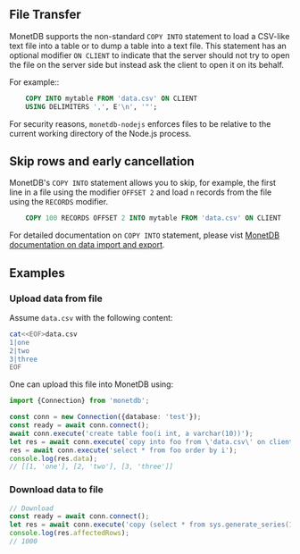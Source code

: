 ## File Transfer
MonetDB supports the non-standard `COPY INTO` statement to load a CSV-like
text file into a table or to dump a table into a text file. This statement has an
optional modifier `ON CLIENT` to indicate that the server should not
try to open the file on the server side but instead ask the client to open it
on its behalf.

For example::
```sql
	COPY INTO mytable FROM 'data.csv' ON CLIENT
	USING DELIMITERS ',', E'\n', '"';
```
For security reasons, `monetdb-nodejs` enforces files to be relative to the current
working directory of the Node.js process.
## Skip rows and early cancellation
MonetDB's `COPY INTO` statement allows you to skip, for example, the first
line in a file using the modifier `OFFSET 2` and load `n` records from the file using
the `RECORDS` modifier.
```sql
	COPY 100 RECORDS OFFSET 2 INTO mytable FROM 'data.csv' ON CLIENT
```
For detailed documentation on `COPY INTO` statement, please vist [MonetDB documentation on data import and export](https://www.monetdb.org/documentation-Jun2023/user-guide/sql-manual/data-loading/).
## Examples
### Upload data from file
Assume `data.csv` with the following content:
```bash
cat<<EOF>data.csv
1|one
2|two
3|three
EOF
```
One can upload this file into MonetDB using:
```ts
import {Connection} from 'monetdb';

const conn = new Connection({database: 'test'});
const ready = await conn.connect();
await conn.execute('create table foo(i int, a varchar(10))');
let res = await conn.execute(`copy into foo from \'data.csv\' on client`);
res = await conn.execute('select * from foo order by i');
console.log(res.data);
// [[1, 'one'], [2, 'two'], [3, 'three']]
```
### Download data to file
```ts
// Download
const ready = await conn.connect();
let res = await conn.execute('copy (select * from sys.generate_series(1,1001)) into \'foo.csv\' on client');
console.log(res.affectedRows);
// 1000
```
